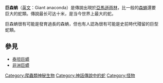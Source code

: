 '''巨森蚺'''（[[英文|英文]]：Giant anaconda）是傳說出現於[[亞馬遜雨林|亞馬遜雨林]]，比一般的[[森蚺|森蚺]]還要巨大的蛇類。傳說最长可达十米，是当今世界上最大的蛇。

巨森蚺很有可能是發育過長的森蚺，但也有人認為很有可能是史前時代殘留的巨型蛇類。

== 參見 ==
*[[泰坦巨蟒|泰坦巨蟒]]
*[[非洲巨蟒|非洲巨蟒]]


{{DEFAULTSORT:Giant anaconda}}
[[Category:爬蟲類神秘生物|Category:爬蟲類神秘生物]]
[[Category:神話傳說中的蛇|Category:神話傳說中的蛇]]
[[Category:怪物|Category:怪物]]
